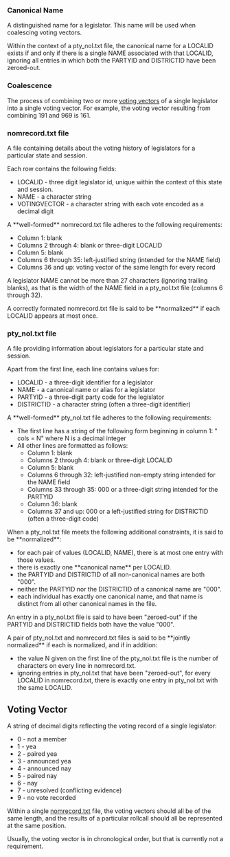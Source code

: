 ===Canonical Name===
A distinguished name for a legislator.  This name will be used when coalescing voting vectors.

Within the context of a pty_nol.txt file, the canonical name for a LOCALID exists if and only if there is a single NAME associated with that LOCALID, ignoring all entries in which both the PARTYID and DISTRICTID have been zeroed-out.  

===Coalescence===
The process of combining two or more [[Terminology#!voting-vector|voting vectors]] of a single legislator into a single voting vector. For example, the voting vector resulting from combining 191 and 969 is 161.

===nomrecord.txt file===
A file containing details about the voting history of legislators for a particular state and session.

Each row contains the following fields:
* LOCALID - three digit legislator id, unique within the context of this state and session.
* NAME - a character string
* VOTINGVECTOR - a character string with each vote encoded as a decimal digit

A **well-formed** nomrecord.txt file adheres to the following requirements:
* Column 1: blank
* Columns 2 through 4: blank or three-digit LOCALID
* Column 5: blank
* Columns 6 through 35: left-justified string (intended for the NAME field) 
* Columns 36 and up: voting vector of the same length for every record

A legislator NAME cannot be more than 27 characters (ignoring trailing blanks), as that is the width of the NAME field in a pty_nol.txt file (columns 6 through 32).

A correctly formated nomrecord.txt file is said to be **normalized** if each LOCALID appears at most once.

===pty_nol.txt file===

A file providing information about legislators for a particular state and session.  

Apart from the first line, each line contains values for:
* LOCALID - a three-digit identifier for a legislator
* NAME - a canonical name or alias for a legislator
* PARTYID - a three-digit party code for the legislator
* DISTRICTID - a character string (often a three-digit identifier)

A **well-formed** pty_nol.txt file adheres to the following requirements:
* The first line has a string of the following form beginning in column 1: " cols = N" where N is a decimal integer
* All other lines are formatted as follows:
** Column 1: blank
** Columns 2 through 4: blank or three-digit LOCALID
** Column 5: blank
** Columns 6 through 32: left-justified non-empty string intended for the NAME field 
** Columns 33 through 35: 000 or a three-digit string intended for the PARTYID
** Column 36: blank
** Columns 37 and up: 000 or a left-justified string for DISTRICTID (often a three-digit code)

When a pty_nol.txt file meets the following additional constraints, it is said to be **normalized**:
* for each pair of values (LOCALID, NAME), there is at most one entry with those values.
* there is exactly one **canonical name** per LOCALID.
* the PARTYID and DISTRICTID of all non-canonical names are both "000".
* neither the PARTYID nor the DISTRICTID of a canonical name are "000".
* each individual has exactly one canonical name, and that name is distinct from all other canonical names in the file.

An entry in a pty_nol.txt file is said to have been "zeroed-out" if the PARTYID and DISTRICTID fields both have the value "000".

A pair of pty_nol.txt and nomrecord.txt files is said to be **jointly normalized** if each is normalized, and if in addition:
* the value N given on the first line of the pty_nol.txt file is the number of characters on every line in nomrecord.txt.
* ignoring entries in pty_nol.txt that have been "zeroed-out", for every LOCALID in nomrecord.txt, there is exactly one entry in pty_nol.txt with the same LOCALID. 

==Voting Vector==
A string of decimal digits reflecting the voting record of a single legislator:

* 0 - not a member
* 1 - yea
* 2 - paired yea
* 3 - announced yea
* 4 - announced nay
* 5 - paired nay
* 6 - nay
* 7 - unresolved (conflicting evidence)
* 9 - no vote recorded

Within a single [[Terminology#!nomrecordtxt-file|nomrecord.txt]] file, the voting vectors should all be of the same length, and the results of a particular rollcall should all be represented at the same position.  

Usually, the voting vector is in chronological order, but that is currently not a requirement.
 